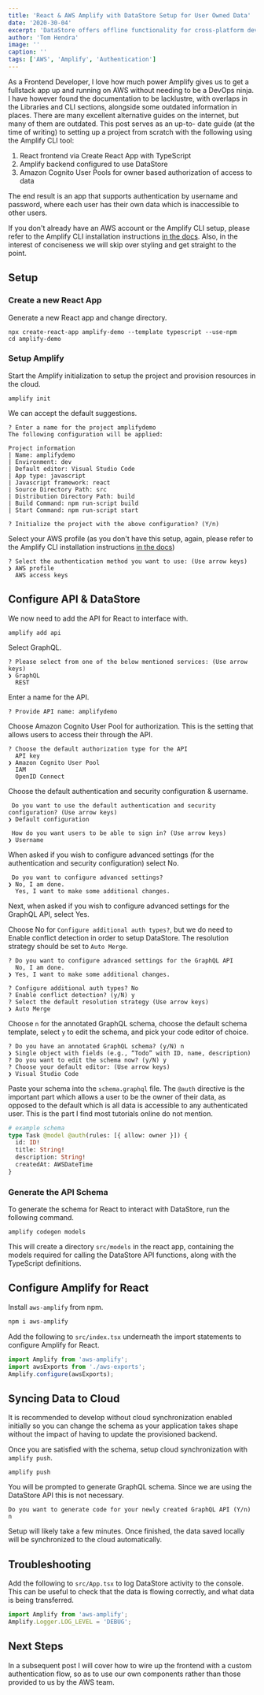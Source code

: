 ```yaml
---
title: 'React & AWS Amplify with DataStore Setup for User Owned Data'
date: '2020-30-04'
excerpt: 'DataStore offers offline functionality for cross-platform devices. Learn how to setup a React project from scratch with the Amplify CLI that supports each user having access to their own set of data.'
author: 'Tom Hendra'
image: ''
caption: ''
tags: ['AWS', 'Amplify', 'Authentication']
---
```


As a Frontend Developer, I love how much power Amplify gives us to get a fullstack app up and running on AWS without needing to be a DevOps ninja. I have however found the documentation to be lacklustre, with overlaps in the Libraries and CLI sections, alongside some outdated information in places. There are many excellent alternative guides on the internet, but many of them are outdated. This post serves as an up-to- date guide (at the time of writing) to setting up a project from scratch with the following using the Amplify CLI tool:

1. React frontend via Create React App with TypeScript
2. Amplify backend configured to use DataStore
3. Amazon Cognito User Pools for owner based authorization of access to data

The end result is an app that supports authentication by username and password, where each user has their own data which is inaccessible to other users.

If you don't already have an AWS account or the Amplify CLI setup, please refer to the Amplify CLI installation instructions [in the docs](https://docs.amplify.aws/cli/start/install). Also, in the interest of conciseness we will skip over styling and get straight to the point.

## Setup

### Create a new React App

Generate a new React app and change directory.

```shell
npx create-react-app amplify-demo --template typescript --use-npm
cd amplify-demo
```

### Setup Amplify

Start the Amplify initialization to setup the project and provision resources in the cloud.

```shell
amplify init
```

We can accept the default suggestions.

```shell
? Enter a name for the project amplifydemo
The following configuration will be applied:

Project information
| Name: amplifydemo
| Environment: dev
| Default editor: Visual Studio Code
| App type: javascript
| Javascript framework: react
| Source Directory Path: src
| Distribution Directory Path: build
| Build Command: npm run-script build
| Start Command: npm run-script start

? Initialize the project with the above configuration? (Y/n)
```

Select your AWS profile (as you don't have this setup, again, please refer to the Amplify CLI installation instructions [in the docs](https://docs.amplify.aws/cli/start/install))

```shell
? Select the authentication method you want to use: (Use arrow keys)
❯ AWS profile
  AWS access keys
```

## Configure API & DataStore

We now need to add the API for React to interface with.

```shell
amplify add api
```

Select GraphQL.

```shell
? Please select from one of the below mentioned services: (Use arrow keys)
❯ GraphQL
  REST
```

Enter a name for the API.

```shell
? Provide API name: amplifydemo
```

Choose Amazon Cognito User Pool for authorization. This is the setting that allows users to access their through the API.

```shell
? Choose the default authorization type for the API
  API key
❯ Amazon Cognito User Pool
  IAM
  OpenID Connect
```

Choose the default authentication and security configuration & username.

```shell
 Do you want to use the default authentication and security configuration? (Use arrow keys)
❯ Default configuration

 How do you want users to be able to sign in? (Use arrow keys)
❯ Username
```

When asked if you wish to configure advanced settings (for the authentication and security configuration) select No.

```shell
 Do you want to configure advanced settings?
❯ No, I am done.
  Yes, I want to make some additional changes.
```

Next, when asked if you wish to configure advanced settings for the GraphQL API, select Yes.

Choose No for `Configure additional auth types?`, but we do need to Enable conflict detection in order to setup DataStore. The resolution strategy should be set to `Auto Merge`.

```shell
? Do you want to configure advanced settings for the GraphQL API
  No, I am done.
❯ Yes, I want to make some additional changes.

? Configure additional auth types? No
? Enable conflict detection? (y/N) y
? Select the default resolution strategy (Use arrow keys)
❯ Auto Merge
```

Choose `n` for the annotated GraphQL schema, choose the default schema template, select `y` to edit the schema, and pick your code editor of choice.

```shell
? Do you have an annotated GraphQL schema? (y/N) n
❯ Single object with fields (e.g., “Todo” with ID, name, description)
? Do you want to edit the schema now? (y/N) y
? Choose your default editor: (Use arrow keys)
❯ Visual Studio Code
```

Paste your schema into the `schema.graphql` file. The `@auth` directive is the important part which allows a user to be the owner of their data, as opposed to the default which is all data is accessible to any authenticated user. This is the part I find most tutorials online do not mention.

```graphql
# example schema
type Task @model @auth(rules: [{ allow: owner }]) {
  id: ID!
  title: String!
  description: String!
  createdAt: AWSDateTime
}
```

### Generate the API Schema

To generate the schema for React to interact with DataStore, run the following command.

```shell
amplify codegen models
```

This will create a directory `src/models` in the react app, containing the models required for calling the DataStore API functions, along with the TypeScript definitions.

## Configure Amplify for React

Install `aws-amplify` from npm.

```bash
npm i aws-amplify
```

Add the following to `src/index.tsx` underneath the import statements to configure Amplify for React.

```js
import Amplify from 'aws-amplify';
import awsExports from './aws-exports';
Amplify.configure(awsExports);
```

## Syncing Data to Cloud

It is recommended to develop without cloud synchronization enabled initially so you can change the schema as your application takes shape without the impact of having to update the provisioned backend.

Once you are satisfied with the schema, setup cloud synchronization with `amplify push`.

```shell
amplify push
```

You will be prompted to generate GraphQL schema. Since we are using the DataStore API this is not necessary.

```shell
Do you want to generate code for your newly created GraphQL API (Y/n) n
```

Setup will likely take a few minutes. Once finished, the data saved locally will be synchronized to the cloud automatically.

## Troubleshooting

Add the following to `src/App.tsx` to log DataStore activity to the console. This can be useful to check that the data is flowing correctly, and what data is being transferred.

```js
import Amplify from 'aws-amplify';
Amplify.Logger.LOG_LEVEL = 'DEBUG';
```

## Next Steps

In a subsequent post I will cover how to wire up the frontend with a custom authentication flow, so as to use our own components rather than those provided to us by the AWS team.
